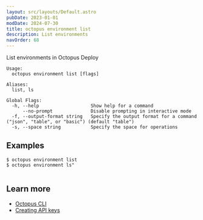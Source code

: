 ```yaml
---
layout: src/layouts/Default.astro
pubDate: 2023-01-01
modDate: 2024-07-30
title: octopus environment list
description: List environments
navOrder: 68
---
```


List environments in Octopus Deploy

```
Usage:
  octopus environment list [flags]

Aliases:
  list, ls

Global Flags:
  -h, --help                   Show help for a command
      --no-prompt              Disable prompting in interactive mode
  -f, --output-format string   Specify the output format for a command ("json", "table", or "basic") (default "table")
  -s, --space string           Specify the space for operations

```

## Examples

<SamplesInstance />

```
$ octopus environment list
$ octopus environment ls"


```

## Learn more

- [Octopus CLI](/docs/octopus-rest-api/cli)
- [Creating API keys](/docs/octopus-rest-api/how-to-create-an-api-key)